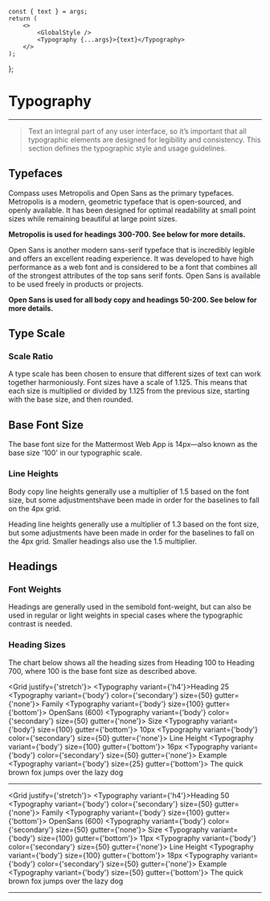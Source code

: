 

    const { text } = args;
    return (
        <>
            <GlobalStyle />
            <Typography {...args}>{text}</Typography>
        </>
    );
};

<Meta component={Typography} title="Foundations/Typography" />

<GlobalStyle />

# Typography

---

> Text an integral part of any user interface, so it’s important that all typographic elements are designed
> for legibility and consistency. This section defines the typographic style and usage guidelines.

## Typefaces

Compass uses Metropolis and Open Sans as the primary typefaces. Metropolis is a modern, geometric typeface that is
open-sourced, and openly available. It has been designed for optimal readability at small point sizes while remaining
beautiful at large point sizes.

**Metropolis is used for headings 300-700. See below for more details.**

Open Sans is another modern sans-serif typeface that is incredibly legible and offers an excellent reading experience.
It was developed to have high performance as a web font and is considered to be a font that combines all of the
strongest attributes of the top sans serif fonts. Open Sans is available to be used freely in products or projects.

**Open Sans is used for all body copy and headings 50-200. See below for more details.**

## Type Scale

### Scale Ratio

A type scale has been chosen to ensure that different sizes of text can work together harmoniously. Font sizes have a
scale of 1.125. This means that each size is multiplied or divided by 1.125 from the previous size, starting with the
base size, and then rounded.

## Base Font Size

The base font size for the Mattermost Web App is 14px—also known as the base size '100' in our typographic scale.

### Line Heights

Body copy line heights generally use a multiplier of 1.5 based on the font size, but some adjustmentshave been made
in order for the baselines to fall on the 4px grid.

Heading line heights generally use a multiplier of 1.3 based on the font size, but some adjustments have been made in
order for the baselines to fall on the 4px grid. Smaller headings also use the 1.5 multiplier.

## Headings

### Font Weights

Headings are generally used in the semibold font-weight, but can also be used in regular or light weights in special
cases where the typographic contrast is needed.

### Heading Sizes

The chart below shows all the heading sizes from Heading 100 to Heading 700, where 100 is the base font size as
described above.

<Grid justify={'stretch'}>
    <Grid row>
        <Typography variant={'h4'}>Heading 25</Typography>
    </Grid>
    <Grid row>
        <Grid flex={2}>
            <Typography variant={'body'} color={'secondary'} size={50} gutter={'none'}>
                Family
            </Typography>
            <Typography variant={'body'} size={100} gutter={'bottom'}>
                OpenSans (600)
            </Typography>
        </Grid>
        <Grid flex={1}>
            <Typography variant={'body'} color={'secondary'} size={50} gutter={'none'}>
                Size
            </Typography>
            <Typography variant={'body'} size={100} gutter={'bottom'}>
                10px
            </Typography>
        </Grid>
        <Grid flex={1}>
            <Typography variant={'body'} color={'secondary'} size={50} gutter={'none'}>
                Line Height
            </Typography>
            <Typography variant={'body'} size={100} gutter={'bottom'}>
                16px
            </Typography>
        </Grid>
        <Grid flex={1}>
            <Typography variant={'body'} color={'secondary'} size={50} gutter={'none'}>
                Example
            </Typography>
            <Typography variant={'body'} size={25} gutter={'bottom'}>
                The quick brown fox jumps over the lazy dog
            </Typography>
        </Grid>
    </Grid>
</Grid>

---

<Grid justify={'stretch'}>
    <Grid row>
        <Typography variant={'h4'}>Heading 50</Typography>
    </Grid>
    <Grid row>
        <Grid flex={2}>
            <Typography variant={'body'} color={'secondary'} size={50} gutter={'none'}>
                Family
            </Typography>
            <Typography variant={'body'} size={100} gutter={'bottom'}>
                OpenSans (600)
            </Typography>
        </Grid>
        <Grid flex={1}>
            <Typography variant={'body'} color={'secondary'} size={50} gutter={'none'}>
                Size
            </Typography>
            <Typography variant={'body'} size={100} gutter={'bottom'}>
                11px
            </Typography>
        </Grid>
        <Grid flex={1}>
            <Typography variant={'body'} color={'secondary'} size={50} gutter={'none'}>
                Line Height
            </Typography>
            <Typography variant={'body'} size={100} gutter={'bottom'}>
                18px
            </Typography>
        </Grid>
        <Grid flex={1}>
            <Typography variant={'body'} color={'secondary'} size={50} gutter={'none'}>
                Example
            </Typography>
            <Typography variant={'body'} size={50} gutter={'bottom'}>
                The quick brown fox jumps over the lazy dog
            </Typography>
        </Grid>
    </Grid>
</Grid>

---

<Canvas hidden>
    <Story
        name="Headings"
        args={{
            variant: 'h1',
            color: 'primary',
            size: 700,
            useRegular: false,
            text: 'Lorem ipsum dolor sit amet consetetur ...',
        }}
    >
        {Template.bind({})}
    </Story>
</Canvas>
